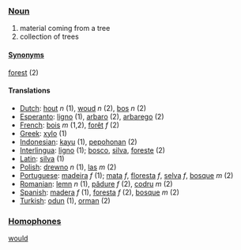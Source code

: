 ===[[Noun]]===
#material coming from a tree
#collection of trees

====[[Synonym]]s====
[[forest]] (2)

====Translations====
*[[Dutch]]: [[hout]] ''n'' (1), [[woud]] ''n'' (2), [[bos]] ''n'' (2)
*[[Esperanto]]: [[ligno]] (1), [[arbaro]] (2), [[arbarego]] (2)
*[[French]]: [[bois]] ''m'' (1,2), [[forêt]] ''f'' (2)
*[[Greek]]: [[xylo]] (1)
*[[Indonesian]]: [[kayu]] (1), [[pohon|pepohonan]] (2)
*[[Interlingua]]: [[ligno]] (1); [[bosco]], [[silva]], [[foreste]] (2)
*[[Latin]]: [[silva]] (1)
*[[Polish]]: [[drewno]] ''n'' (1), [[las]] ''m'' (2)
*[[Portuguese]]: [[madeira]] ''f'' (1); [[mata]] ''f'', [[floresta]] ''f'', [[selva]] ''f'', [[bosque]] ''m'' (2)
*[[Romanian]]: [[lemn]] ''n'' (1), [[pădure]] ''f'' (2), [[codru]] ''m'' (2)
*[[Spanish]]: [[madera]] ''f'' (1), [[foresta]] ''f'' (2), [[bosque]] ''m'' (2)
*[[Turkish]]: [[odun]] (1), [[orman]] (2)

===[[Homophone]]s===

[[would]]